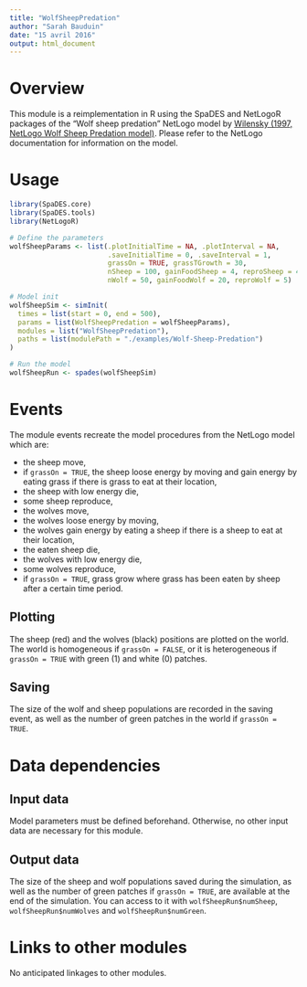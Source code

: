 ```yaml
---
title: "WolfSheepPredation"
author: "Sarah Bauduin"
date: "15 avril 2016"
output: html_document
---
```


# Overview

This module is a reimplementation in R using the SpaDES and NetLogoR packages of the "Wolf sheep predation" NetLogo model by [Wilensky (1997, NetLogo Wolf Sheep Predation model)](https://ccl.northwestern.edu/netlogo/models/WolfSheepPredation).
Please refer to the NetLogo documentation for information on the model.

# Usage

```r
library(SpaDES.core)
library(SpaDES.tools)
library(NetLogoR)

# Define the parameters
wolfSheepParams <- list(.plotInitialTime = NA, .plotInterval = NA,
                        .saveInitialTime = 0, .saveInterval = 1,
                        grassOn = TRUE, grassTGrowth = 30,
                        nSheep = 100, gainFoodSheep = 4, reproSheep = 4,
                        nWolf = 50, gainFoodWolf = 20, reproWolf = 5)

# Model init
wolfSheepSim <- simInit(
  times = list(start = 0, end = 500),
  params = list(WolfSheepPredation = wolfSheepParams),
  modules = list("WolfSheepPredation"),
  paths = list(modulePath = "./examples/Wolf-Sheep-Predation")
)

# Run the model
wolfSheepRun <- spades(wolfSheepSim)
```

# Events

The module events recreate the model procedures from the NetLogo model which are:

* the sheep move,
* if `grassOn = TRUE`, the sheep loose energy by moving and gain energy by eating grass if there is grass to eat at their location,
* the sheep with low energy die,
* some sheep reproduce,
* the wolves move,
* the wolves loose energy by moving,
* the wolves gain energy by eating a sheep if there is a sheep to eat at their location,
* the eaten sheep die,
* the wolves with low energy die,
* some wolves reproduce,
* if `grassOn = TRUE`, grass grow where grass has been eaten by sheep after a certain time period.

## Plotting

The sheep (red) and the wolves (black) positions are plotted on the world. The world is homogeneous if `grassOn = FALSE`, or it is heterogeneous if `grassOn = TRUE` with green (1) and white (0) patches.

## Saving

The size of the wolf and sheep populations are recorded in the saving event, as well as the number of green patches in the world if `grassOn = TRUE`. 

# Data dependencies

## Input data

Model parameters must be defined beforehand. Otherwise, no other input data are necessary for this module.

## Output data

The size of the sheep and wolf populations saved during the simulation, as well as the number of green patches if `grassOn = TRUE`, are available at the end of the simulation. 
You can access to it with `wolfSheepRun$numSheep`, `wolfSheepRun$numWolves` and `wolfSheepRun$numGreen`.

# Links to other modules

No anticipated linkages to other modules.

